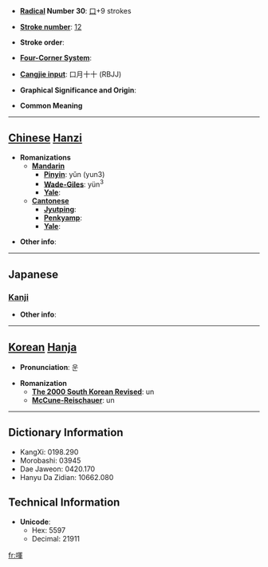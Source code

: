 * '''[[Wiktionary:Chinese radical index| Radical]] Number 30''': [[Wiktionary:Chinese radical index 口|口]]+9 strokes

* '''[[Wiktionary:Chinese total strokes index|Stroke number]]''': [[Wiktionary:Chinese total strokes index 12|12]]

* '''Stroke order''': 

* '''[[Wiktionary:Chinese four corner index|Four-Corner System]]''': 

* '''[[Wiktionary:Chinese Cangjie index|Cangjie input]]''': 口月十十 (RBJJ)

* '''Graphical Significance and Origin''': 

* '''Common Meaning'''

----

== [[Chinese]] [[Hanzi]] ==

* '''Romanizations'''
** '''[[Mandarin]]'''
*** '''[[Pinyin]]''': yǔn (yun3)
*** '''[[Wade-Giles]]''': yün<sup>3</sup>
*** '''[[Yale]]''': 
** '''[[Cantonese]]'''
*** '''[[Jyutping]]''':
*** '''[[Penkyamp]]''': 
*** '''[[Yale]]''': 

* '''Other info''': 

----

==Japanese==
===[[Kanji]]===
{{kanji|on readings=[[ぎん]] (gin), [[ごん]] (gon), [[ぐん]] (gun)|kun readings=}}

* '''Other info''':  

----

== [[Korean]] [[Hanja]] ==

* '''Pronunciation''': 운

* '''Romanization'''
** '''[[The 2000 South Korean Revised Romanization|The 2000 South Korean Revised]]''': un
** '''[[McCune-Reischauer]]''': un

----

== Dictionary Information ==

* KangXi: 0198.290
* Morobashi: 03945
* Dae Jaweon: 0420.170
* Hanyu Da Zidian: 10662.080

== Technical Information ==

* '''Unicode''':
** Hex: 5597
** Decimal: 21911

[[fr:喗]]